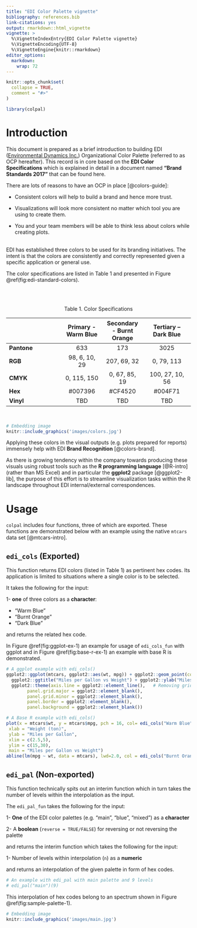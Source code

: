 ```yaml
---
title: "EDI Color Palette vignette"
bibliography: references.bib
link-citations: yes
output: rmarkdown::html_vignette
vignette: >
  %\VignetteIndexEntry{EDI Color Palette vignette}
  %\VignetteEncoding{UTF-8}
  %\VignetteEngine{knitr::rmarkdown}
editor_options: 
  markdown: 
    wrap: 72
---
```


```r
knitr::opts_chunk$set(
  collapse = TRUE,
  comment = "#>"
)
```


```r
library(colpal)
```

# Introduction

This document is prepared as a brief introduction to building EDI ([Environmental Dynamics Inc.](https://edynamics.com/)) Organizational Color Palette (referred to as OCP hereafter). This record is in core based on the **EDI Color Specifications** which is explained in detail in a document named **"Brand Standards 2017"** that can be found here.


There are lots of reasons to have an OCP in place [@colors-guide]: 

- Consistent colors will help to build a brand and hence more trust. 

- Visualizations will look more consistent no matter which tool you are using to create them.

- You and your team members will be able to think less about colors while creating plots.

<br>
EDI has established three colors to be used for its branding initiatives. The intent is that the colors are consistently and correctly represented given a specific application or general use.

The color specifications are listed in Table 1 and presented in Figure \@ref(fig:edi-standard-colors).

<br>
<br>
<center><p style="font-size:14px">Table 1. Color Specifications</p></center>

|          | Primary - Warm Blue | Secondary - Burnt Orange  | Tertiary – Dark Blue   |
|:--------------|:---------:|:---------:|:-----------:|
| **Pantone**  |  633 |        173  | 3025   |
|**RGB**      |  98, 6, 10, 29   |          207, 69, 32  | 0, 79, 113   |
|**CMYK**      |  0, 115, 150  |          0, 67, 85, 19   | 100, 27, 10, 56    |
|**Hex**      |  #007396   |          #CF4520   | #004F71    |
|**Vinyl**      |  TBD   |          TBD   | TBD    |

<br>


```r

# Embedding image
knitr::include_graphics('images/colors.jpg')
```


Applying these colors in the visual outputs (e.g. plots prepared for reports) immensely help with EDI **Brand Recognition** [@colors-brand]. 

As there is growing tendency within the company towards producing these visuals using robust tools such as the **R programming language** [@R-intro] (rather than MS Excel) and in particular the **ggplot2** package [@ggplot2-lib], the purpose of this effort is to streamline visualization tasks within the R landscape throughout EDI internal/external correspondences.

# Usage

`colpal` includes four functions, three of which are exported. These functions are demonstrated below with an example using the native `mtcars` data set [@mtcars-intro].

## `edi_cols` (Exported)

This function returns EDI colors (listed in Table 1) as pertinent hex codes. Its application is limited to situations where a single color is to be selected.

It takes the following for the input:

1- **one** of three colors as a **character**:

- "Warm Blue"
- "Burnt Orange"
- "Dark Blue"

and returns the related hex code.

In Figure \@ref(fig:ggplot-ex-1) an example for usage of `edi_cols_fun` with ggplot and in Figure \@ref(fig:base-r-ex-1) an example with base R is demonstrated.


```r

# A ggplot example with edi_cols()
ggplot2::ggplot(mtcars, ggplot2::aes(wt, mpg)) + ggplot2::geom_point(colour = edi_cols("Burnt Orange"), size = 5) + 
  ggplot2::ggtitle("Miles per Gallon vs Weight") + ggplot2::ylab("Miles per Gallon") + ggplot2::xlab("Weight (ton)") +
  ggplot2::theme(axis.line = ggplot2::element_line(),   # Removing grid, color & borders
        panel.grid.major = ggplot2::element_blank(),
        panel.grid.minor = ggplot2::element_blank(),
        panel.border = ggplot2::element_blank(),
        panel.background = ggplot2::element_blank())
```



```r

# A Base R example with edi_cols()
plot(x = mtcars$wt, y = mtcars$mpg, pch = 16, col= edi_cols("Warm Blue"),
 xlab = "Weight (ton)",
 ylab = "Miles per Gallon",
 xlim = c(2.5,5),
 ylim = c(15,30),        
 main = "Miles per Gallon vs Weight")
abline(lm(mpg ~ wt, data = mtcars), lwd=2.0, col = edi_cols("Burnt Orange"))
```


## `edi_pal` (Non-exported)

This function technically spits out an interim function which in turn takes the number of levels within the interpolation as the input.

The `edi_pal_fun` takes the following for the input:

1- **One** of the EDI color palettes (e.g. "main", "blue", "mixed") as a **character** 

2- A **boolean** (`reverse = TRUE/FALSE`) for reversing or not reversing the palette

and returns the interim function which takes the following for the input:

1- Number of levels within interpolation (`n`) as a **numeric**

and returns an interpolation of the given palette in form of hex codes.


```r

# An example with edi_pal with main palette and 9 levels
# edi_pal("main")(9)
```

This interpolation of hex codes belong to an spectrum shown in Figure \@ref(fig:sample-palette-1).

```r

# Embedding image
knitr::include_graphics('images/main.jpg')
```
